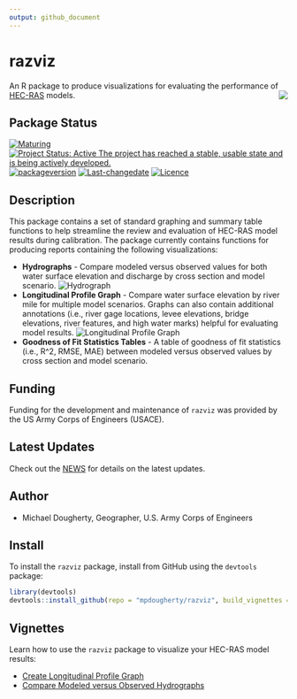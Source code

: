 ```yaml
---
output: github_document
---
```

<!-- README.md is generated from README.Rmd. Please edit that file -->

# razviz {#razviz}
An R package to produce visualizations for evaluating the performance of  [HEC-RAS](https://www.hec.usace.army.mil/software/hec-ras) models. <img src="man/figures/HDQLO-03_h120.jpg" align="right" />

## Package Status
[![Maturing](https://img.shields.io/badge/lifecycle-maturing-blue.svg)](https://www.tidyverse.org/lifecycle)
[![Project Status: Active The project has reached a stable, usable state and is being actively developed.](https://www.repostatus.org/badges/latest/active.svg)](https://www.repostatus.org/#active)
[![packageversion](https://img.shields.io/badge/Package%20version-0.0.2-orange.svg?style=flat-square)](commits/master)
[![Last-changedate](https://img.shields.io/badge/last%20change-`r gsub('-', '--', Sys.Date())`-yellowgreen.svg)](/commits/master)
[![Licence](https://img.shields.io/badge/licence-CC0-blue.svg)](http://choosealicense.com/licenses/cc0-1.0/)

## Description
This package contains a set of standard graphing and summary table functions to help streamline the review and evaluation of HEC-RAS model results during calibration. The package currently contains functions for producing reports containing the following visualizations:

* **Hydrographs** - Compare modeled versus observed values for both water surface elevation and discharge by cross section and model scenario. 
![Hydrograph](man/figures/hydrograph.png)
* **Longitudinal Profile Graph** - Compare water surface elevation by river mile for multiple model scenarios. Graphs can also contain additional annotations (i.e., river gage locations, levee elevations, bridge elevations, river features, and high water marks) helpful for evaluating model results. 
![Longitudinal Profile Graph](man/figures/longitudinal_profile_w_1200.png)
* **Goodness of Fit Statistics Tables** - A table of goodness of fit statistics (i.e., R^2, RMSE, MAE) between modeled versus observed values by cross section and model scenario. 

## Funding
Funding for the development and maintenance of `razviz` was provided by the US Army 
Corps of Engineers (USACE). <!--add program names here -->

## Latest Updates
Check out the [NEWS](NEWS.md) for details on the latest updates. 

## Author
* Michael Dougherty, Geographer, U.S. Army Corps of Engineers

## Install
To install the `razviz` package, install from GitHub using the `devtools` package:

```r
library(devtools)
devtools::install_github(repo = "mpdougherty/razviz", build_vignettes = TRUE)
```

## Vignettes
Learn how to use the `razviz` package to visualize your HEC-RAS model results:

* [Create Longitudinal Profile Graph](doc/longitudinal_profile.html)
* [Compare Modeled versus Observed Hydrographs](doc/hydrographs.html)

